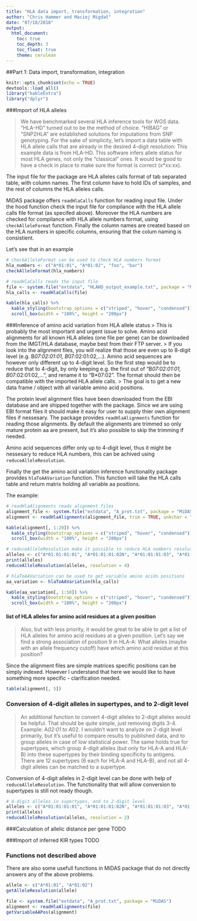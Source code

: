 ```yaml
---
title: "HLA data import, transformation, integration"
author: "Chris Hammer and Maciej Migdał"
date: "07/18/2018"
output: 
  html_document:
    toc: true
    toc_depth: 3
    toc_float: true
    theme: cerulean
---
```


##Part 1: Data import, transformation, integration

```r
knitr::opts_chunk$set(echo = TRUE)
devtools::load_all()
library("kableExtra")
library("dplyr")
```

###Import of HLA alleles

> We have benchmarked several HLA inference tools for WGS data. “HLA-HD” turned out to be the method of choice. “HIBAG” or “SNP2HLA” are established solutions for imputations from SNP genotyping. For the sake of simplicity, let’s import a data table with HLA allele calls that are already in the desired 4-digit resolution:
> This example data is from HLA-HD. This software infers allele status for most HLA genes, not only the “classical” ones. It would be good to have a check in place to make sure the format is correct (x*xx:xx).

The input file for the package are HLA alleles calls format of tab separated
table, with column names. The first column have to hold IDs of samples, and
the rest of columns the HLA alleles calls. 

MiDAS package offers `readHlaCalls` function for reading input file. Under the
hood function check the input file for compilance with the HLA allele calls 
file format (as specifed above). Moreover the HLA numbers are checked for 
compilance with HLA allele numbers format, using `checkAlleleFormat` function.
Finally the column names are created based on the HLA numbers in specific 
columns, ensuring that the colum naming is consistient.

Let's see that in an example
```r
# checkAlleleFormat can be used to check HLA numbers format
hla_numbers <- c("A*01:01", "A*01:02", "foo", "bar")
checkAlleleFormat(hla_numbers)

# readHlaCalls reads the input file
file <- system.file("extdata", "HLAHD_output_example.txt", package = "MiDAS")
hla_calls <- readHlaCalls(file)

kable(hla_calls) %>%
  kable_styling(bootstrap_options = c("striped", "hover", "condensed")) %>%
  scroll_box(width = "100%", height = "200px")
```

###Inference of amino acid variation from HLA allele status
> This is probably the most important and urgent issue to solve. Amino acid alignments for all known HLA alleles (one file per gene) can be downloaded from the IMGT/HLA database, maybe best from their FTP server.
> If you look into the alignment files, you will realize that those are even up to 8-digit level (e.g. B*07:02:01:01, B*07:02:01:02,…). Amino acid sequences are however only different up to 4-digit level. So the first step would be to reduce that to 4-digit, by only keeping e.g. the first out of “B*07:02:01:01, B*07:02:01:02,…”, and rename it to “B*07:02”. The format should then be compatible with the imported HLA allele calls.
> The goal is to get a new data frame / object with all variable amino acid positions.

The protein level alignment files have been downloaded from the EBI database and
are shipped together with the package. Since we are using EBI format files it 
should make it easy for user to supply thier own alignment files if nessesary.
The package provides `readHlaAlignments` function for reading those alignments.
By default the alignments are trimmed so only mature protein aa are present, but
it's also possible to skip the trimming if needed.

Amino acid sequences differ only up to 4-digit level, thus it might be nessesary
to reduce HLA numbers, this can be achived using `reduceAlleleResolution`.

Finally the get the amino acid variation inference functionality package 
provides `hlaToAAVariation` function. This function will take the HLA calls 
table and return matrix holding all variable aa positions.

The example:
```r
# readHlaAlignments reads alignment files
alignment_file <- system.file("extdata", "A_prot.txt", package = "MiDAS")
alignment <- readHlaAlignments(alignment_file, trim = TRUE, unkchar = "")

kable(alignment[, 1:20]) %>%
  kable_styling(bootstrap_options = c("striped", "hover", "condensed")) %>%
  scroll_box(width = "100%", height = "200px")

# reduceAlleleResolution make it possible to reduce HLA numbers resolution
alleles <- c("A*01:01:01:01", "A*01:01:01:02N", "A*01:01:01:03", "A*01:01:01:04", "A*01:01:01:05")
print(alleles)
reduceAlleleResolution(alleles, resolution = 4)

# hlaToAAVariation can be used to get variable amino acids positions
aa_variation <- hlaToAAVariation(hla_calls)

kable(aa_variation[, 1:50]) %>%
  kable_styling(bootstrap_options = c("striped", "hover", "condensed")) %>%
  scroll_box(width = "100%", height = "200px")
```

#### list of HLA alleles for amino acid residues at a given position
> Also, but with less priority, it would be great to be able to get a list of HLA alleles for amino acid residues at a given position. Let's say we find a strong association of position 9 in HLA-A: What alleles (maybe with an allele frequency cutoff) have which amino acid residue at this position?

Since the alignment files are simple matrices specific positions can be simply
indexed. However I understand that here we would like to have something more
specific - clarification needed.
```r
table(alignment[, 5])
```

### Conversion of 4-digit alleles in supertypes, and to 2-digit level
> An additional function to convert 4-digit alleles to 2-digit alleles would be helpful. That should be quite simple, just removing digits 3-4. Example: A*02:01 to A*02. I wouldn’t want to analyze on 2-digit level primarily, but it’s useful to compare results to published data, and to group alleles in case of low statistical power.
> The same holds true for supertypes, which group 4-digit alleles (but only for HLA-A and HLA-B) into these supertypes by their binding specificity to antigens. There are 12 supertypes (6 each for HLA-A and HLA-B), and not all 4-digit alleles can be matched to a supertype.

Conversion of 4-digit alleles in 2-digit level can be done with help of 
`reduceAlleleResolution`. The functionality that will allow conversion to 
supertypes is still not ready though.
```r
# 4-digit alleles in supertypes, and to 2-digit level
alleles <- c("A*01:01:01:01", "A*01:01:01:02N", "A*01:01:01:03", "A*01:01:01:04", "A*01:01:01:05")
print(alleles)
reduceAlleleResolution(alleles, resolution = 2)
```

###Calculation of allelic distance per gene
TODO

###Import of inferred KIR types
TODO

### Functions not described above
There are also some usefull functions in MiDAS package that do not directly
answers any of the above problems.

```r
allele <- c("A*01:01", "A*01:02")
getAlleleResolution(allele)

file <- system.file("extdata", "A_prot.txt", package = "MiDAS")
alignment <- readHlaAlignments(file)
getVariableAAPos(alignment)
```
